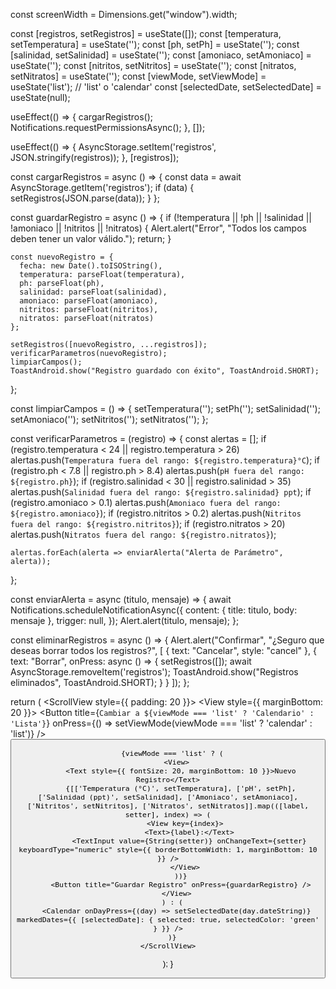 
const screenWidth = Dimensions.get("window").width;

  const [registros, setRegistros] = useState([]);
  const [temperatura, setTemperatura] = useState('');
  const [ph, setPh] = useState('');
  const [salinidad, setSalinidad] = useState('');
  const [amoniaco, setAmoniaco] = useState('');
  const [nitritos, setNitritos] = useState('');
  const [nitratos, setNitratos] = useState('');
  const [viewMode, setViewMode] = useState('list'); // 'list' o 'calendar'
  const [selectedDate, setSelectedDate] = useState(null);

  useEffect(() => {
    cargarRegistros();
    Notifications.requestPermissionsAsync();
  }, []);

  useEffect(() => {
    AsyncStorage.setItem('registros', JSON.stringify(registros));
  }, [registros]);

  const cargarRegistros = async () => {
    const data = await AsyncStorage.getItem('registros');
    if (data) {
      setRegistros(JSON.parse(data));
    }
  };

  const guardarRegistro = async () => {
    if (!temperatura || !ph || !salinidad || !amoniaco || !nitritos || !nitratos) {
      Alert.alert("Error", "Todos los campos deben tener un valor válido.");
      return;
    }

    const nuevoRegistro = {
      fecha: new Date().toISOString(),
      temperatura: parseFloat(temperatura),
      ph: parseFloat(ph),
      salinidad: parseFloat(salinidad),
      amoniaco: parseFloat(amoniaco),
      nitritos: parseFloat(nitritos),
      nitratos: parseFloat(nitratos)
    };

    setRegistros([nuevoRegistro, ...registros]);
    verificarParametros(nuevoRegistro);
    limpiarCampos();
    ToastAndroid.show("Registro guardado con éxito", ToastAndroid.SHORT);
  };

  const limpiarCampos = () => {
    setTemperatura('');
    setPh('');
    setSalinidad('');
    setAmoniaco('');
    setNitritos('');
    setNitratos('');
  };

  const verificarParametros = (registro) => {
    const alertas = [];
    if (registro.temperatura < 24 || registro.temperatura > 26) alertas.push(`Temperatura fuera del rango: ${registro.temperatura}°C`);
    if (registro.ph < 7.8 || registro.ph > 8.4) alertas.push(`pH fuera del rango: ${registro.ph}`);
    if (registro.salinidad < 30 || registro.salinidad > 35) alertas.push(`Salinidad fuera del rango: ${registro.salinidad} ppt`);
    if (registro.amoniaco > 0.1) alertas.push(`Amoniaco fuera del rango: ${registro.amoniaco}`);
    if (registro.nitritos > 0.2) alertas.push(`Nitritos fuera del rango: ${registro.nitritos}`);
    if (registro.nitratos > 20) alertas.push(`Nitratos fuera del rango: ${registro.nitratos}`);
    
    alertas.forEach(alerta => enviarAlerta("Alerta de Parámetro", alerta));
  };

  const enviarAlerta = async (titulo, mensaje) => {
    await Notifications.scheduleNotificationAsync({
      content: { title: titulo, body: mensaje },
      trigger: null,
    });
    Alert.alert(titulo, mensaje);
  };

  const eliminarRegistros = async () => {
    Alert.alert("Confirmar", "¿Seguro que deseas borrar todos los registros?", [
      { text: "Cancelar", style: "cancel" },
      { text: "Borrar", onPress: async () => {
          setRegistros([]);
          await AsyncStorage.removeItem('registros');
          ToastAndroid.show("Registros eliminados", ToastAndroid.SHORT);
        }
      }
    ]);
  };

  return (
    <ScrollView style={{ padding: 20 }}>
      <View style={{ marginBottom: 20 }}>
        <Button title={`Cambiar a ${viewMode === 'list' ? 'Calendario' : 'Lista'}`} onPress={() => setViewMode(viewMode === 'list' ? 'calendar' : 'list')} />
        <Button title="Eliminar Registros" onPress={eliminarRegistros} color="red" />
      </View>

      {viewMode === 'list' ? (
        <View>
          <Text style={{ fontSize: 20, marginBottom: 10 }}>Nuevo Registro</Text>
          {[['Temperatura (°C)', setTemperatura], ['pH', setPh], ['Salinidad (ppt)', setSalinidad], ['Amoniaco', setAmoniaco], ['Nitritos', setNitritos], ['Nitratos', setNitratos]].map(([label, setter], index) => (
            <View key={index}>
              <Text>{label}:</Text>
              <TextInput value={String(setter)} onChangeText={setter} keyboardType="numeric" style={{ borderBottomWidth: 1, marginBottom: 10 }} />
            </View>
          ))}
          <Button title="Guardar Registro" onPress={guardarRegistro} />
        </View>
      ) : (
        <Calendar onDayPress={(day) => setSelectedDate(day.dateString)} markedDates={{ [selectedDate]: { selected: true, selectedColor: 'green' } }} />
      )}
    </ScrollView>
  );
}
